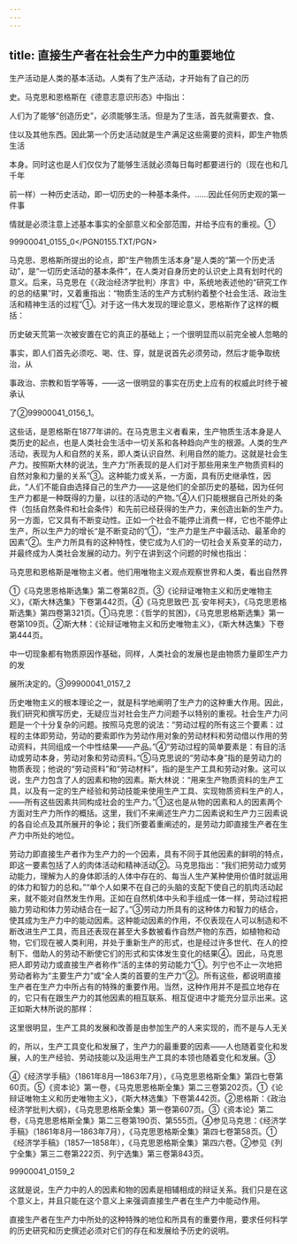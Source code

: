 ```yaml
---
---
---
```

title: 直接生产者在社会生产力中的重要地位
---



生产活动是人类的基本活动。人类有了生产活动，才开始有了自己的历

史。马克思和恩格斯在《德意志意识形态》中指出：

人们为了能够“创造历史”，必须能够生活。但是为了生活，首先就需要衣、食、

住以及其他东西。因此第一个历史活动就是生产满足这些需要的资料，即生产物质生活

本身。同时这也是人们仅仅为了能够生活就必须每日每时都要进行的（现在也和几千年

前一样）一种历史活动，即一切历史的一种基本条件。……因此任何历史观的第一件事

情就是必须注意上述基本事实的全部意义和全部范围，并给予应有的重视。①

99900041_0155_0</PGN0155.TXT/PGN>

马克思、恩格斯所提出的论点，即“生产物质生活本身”是人类的“第一个历史活动”，是“一切历史活动的基本条件”，在人类对自身历史的认识史上具有划时代的意义。后来，马克思在《〈政治经济学批判〉序言》中，系统地表述他的“研究工作的总的结果”时，又着重指出：“物质生活的生产方式制约着整个社会生活、政治生活和精神生活的过程”①。对于这一伟大发现的理论意义，恩格斯作了这样的概括：

历史破天荒第一次被安置在它的真正的基础上；一个很明显而以前完全被人忽略的

事实，即人们首先必须吃、喝、住、穿，就是说首先必须劳动，然后才能争取统治，从

事政治、宗教和哲学等等，——这一很明显的事实在历史上应有的权威此时终于被承认

了②99900041_0156_1。

这些话，是恩格斯在1877年讲的。在马克思主义者看来，生产物质生活本身是人类历史的起点，也是人类社会生活中一切关系和各种趋向产生的根源。人类的生产活动，表现为人和自然的关系，即人类认识自然、利用自然的能力。这就是社会生产力。按照斯大林的说法，生产力“所表现的是人们对于那些用来生产物质资料的自然对象和力量的关系”③。这种能力或关系，一方面，具有历史继承性，因此，“人们不能自由选择自己的生产力——这是他们的全部历史的基础，因为任何生产力都是一种既得的力量，以往的活动的产物。”④人们只能根据自己所处的条件（包括自然条件和社会条件）和先前已经获得的生产力，来创造出新的生产力。另一方面，它又具有不断变动性。正如一个社会不能停止消费一样，它也不能停止生产，所以生产力的增长“是不断变动的”①，“生产力是生产中最活动、最革命的因素”②。生产力所具有的这种特性，使它成为人们的一切社会关系变革的动力，并最终成为人类社会发展的动力。列宁在讲到这个问题的时候也指出：

马克思和恩格斯是唯物主义者。他们用唯物主义观点观察世界和人类，看出自然界

①《马克思恩格斯选集》第二卷第82页。③《论辩证唯物主义和历史唯物主义》，《斯大林选集》下卷第442页。④《马克思致巴·瓦·安年柯夫》，《马克思恩格斯选集》第四卷第321页。①马克思：《哲学的贫困》，《马克思恩格斯选集》第一卷第109页。②斯大林：《论辩证唯物主义和历史唯物主义》，《斯大林选集》下卷第444页。

中一切现象都有物质原因作基础，同样，人类社会的发展也是由物质力量即生产力的发

展所决定的。③99900041_0157_2

历史唯物主义的根本理论之一，就是科学地阐明了生产力的这种重大作用。因此，我们研究和撰写历史，无疑应当对社会生产力问题予以特别的重视。社会生产力问题是一个十分复杂的问题。按照马克思的说法：“劳动过程的所有这三个要素：过程的主体即劳动，劳动的要索即作为劳动作用对象的劳动材料和劳动借以作用的劳动资料，共同组成一个中性结果——产品。”④“劳动过程的简单要素是：有目的活动或劳动本身，劳动对象和劳动资料。”⑤马克思说的“劳动本身”指的是劳动力的物质表现；他说的“劳动资料”和“劳动材料”，指的是生产工具和劳动对象。这可以说，生产力包含了人的因素和物的因素。斯大林说：“用来生产物质资料的生产工具，以及有一定的生产经验和劳动技能来使用生产工具、实现物质资料生产的人，——所有这些因素共同构成社会的生产力。”①这也是从物的因素和人的因素两个方面对生产力所作的概括。这里，我们不来阐述生产力二因素说和生产力三因素说的各自论点及其所展开的争论；我们所要着重阐述的，是劳动力即直接生产者在生产力中所处的地位。

劳动力即直接生产者作为生产力的一个因素，具有不同于其他因素的鲜明的特点，即这一要素包括了人的肉体活动和精神活动②。马克思指出：“我们把劳动力或劳动能力，理解为人的身体即活的人体中存在的、每当人生产某种使用价值时就运用的体力和智力的总和。”“单个人如果不在自己的头脑的支配下使自己的肌肉活动起来，就不能对自然发生作用。正如在自然机体中头和手组成一体一样，劳动过程把脑力劳动和体力劳动结合在一起了。”③劳动力所具有的这种体力和智力的结合，使其成为生产力中的能动因素。这种能动因素的作用，不仅表现在人可以制造和不断改进生产工具，而且还表现在甚至大多数被看作自然产物的东西，如植物和动物，它们现在被人类利用，并处于重新生产的形式，也是经过许多世代、在人的控制下、借助人的劳动不断使它们的形式和实体发生变化的结果④。因此，马克思把人即劳动力或直接生产者称作“活的主体的劳动能力”①。列宁也不止一次地把劳动者称为“主要生产力”或“全人类的首要的生产力”②。所有这些，都说明直接生产者在生产力中所占有的特殊的重要作用。当然，这种作用并不是孤立地存在的，它只有在跟生产力的其他因素的相互联系、相互促进中才能充分显示出来。这正如斯大林所说的那样：

这里很明显，生产工具的发展和改善是由参加生产的人来实现的，而不是与人无关

的，所以，生产工具变化和发展了，生产力的最重要的因素——人也随着变化和发展，人的生产经验、劳动技能以及运用生产工具的本领也随着变化和发展。③

④《经济学手稿》（1861年8月—1863年7月），《马克思恩格斯全集》第四七卷第60页。⑤《资本论》第一卷，《马克思恩格斯全集》第二三卷第202页。①《论辩证唯物主义和历史唯物主义》，《斯大林选集》下卷第442页。②恩格斯：《政治经济学批判大纲》，《马克思恩格斯全集》第一卷第607页。③《资本论》第二卷，《马克思恩格斯全集》第二三卷第190页、第555页。④参见马克思：《经济学手稿》（1861年8月—1863年7月），《马克思恩格斯全集》第四七卷第58页。①《经济学手稿》（1857—1858年），《马克思恩格斯全集》第四六卷。②参见《列宁全集》第三二卷第222页、列宁选集》第三卷第843页。

99900041_0159_2

这就是说，生产力中的人的因素和物的因素是相辅相成的辩证关系。我们只是在这个意义上，并且只能在这个意义上来强调直接生产者在生产力中能动作用。

直接生产者在生产力中所处的这种特殊的地位和所具有的重要作用，要求任何科学的历史研究和历史撰述必须对它们的存在和发展给予历史的说明。